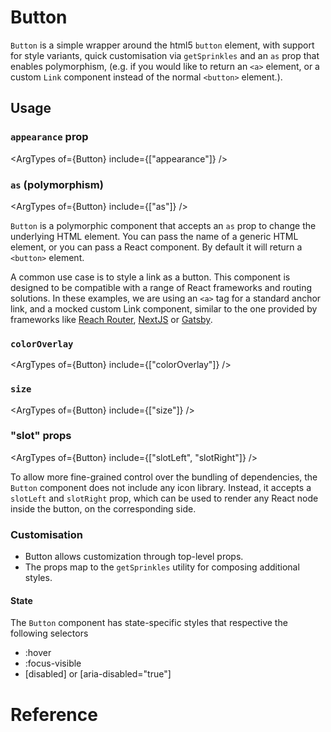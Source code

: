 

<Meta of={stories} />

# Button

<Canvas of={stories.Default} />

`Button` is a simple wrapper around the html5 `button` element, with support for
style variants, quick customisation via `getSprinkles` and an `as` prop that
enables polymorphism, (e.g. if you would like to return an `<a>` element, or a
custom `Link` component instead of the normal `<button>` element.).

## Usage

### `appearance` prop

<ArgTypes of={Button} include={["appearance"]} />
<Canvas of={stories.Appearance} />

### `as` (polymorphism)

<ArgTypes of={Button} include={["as"]} />

`Button` is a polymorphic component that accepts an `as` prop to change the
underlying HTML element. You can pass the name of a generic HTML element, or you
can pass a React component. By default it will return a `<button>` element.

A common use case is to style a link as a button. This component is designed to
be compatible with a range of React frameworks and routing solutions. In these
examples, we are using an `<a>` tag for a standard anchor link, and a mocked
custom Link component, similar to the one provided by frameworks like
[Reach Router](https://reach.tech/router/api/Link),
[NextJS](https://nextjs.org/docs/api-reference/next/link) or
[Gatsby](https://www.gatsbyjs.com/docs/reference/built-in-components/gatsby-link/).

<Canvas of={stories.ExamplePolymorphismGenericAnchorTag} />
<Canvas of={stories.ExamplePolymorphismReactComponent} />

### `colorOverlay`

<ArgTypes of={Button} include={["colorOverlay"]} />
<Canvas of={stories.ColorOverlayBlue} />
<Canvas of={stories.ColorOverlayAmber} />
<Canvas of={stories.ColorOverlayGreen} />
<Canvas of={stories.ColorOverlayRed} />

### `size`

<ArgTypes of={Button} include={["size"]} />

<Canvas of={stories.SizeSm} />
<Canvas of={stories.SizeMd} />
<Canvas of={stories.SizeLg} />
<Canvas of={stories.SizeSquare} />

### "slot" props

<ArgTypes of={Button} include={["slotLeft", "slotRight"]} />

To allow more fine-grained control over the bundling of dependencies, the
`Button` component does not include any icon library. Instead, it accepts a
`slotLeft` and `slotRight` prop, which can be used to render any React node
inside the button, on the corresponding side.

<Canvas of={stories.SlotLeftIcon} />
<Canvas of={stories.SlotRightLoader} />

### Customisation

- Button allows customization through top-level props.
- The props map to the `getSprinkles` utility for composing additional styles.

<Canvas of={stories.CustomisationMargin} />

#### State

The `Button` component has state-specific styles that respective the following
selectors

- :hover
- :focus-visible
- \[disabled] or \[aria-disabled="true"]

<Canvas of={stories.StateHover} />
<Canvas of={stories.StateFocusVisible} />
<Canvas of={stories.StateDisabled} />

# Reference

<ArgTypes of={Button} />
